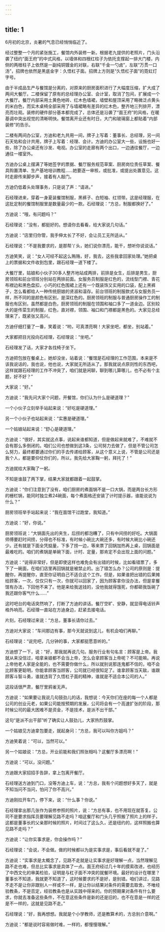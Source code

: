 ```yaml
---
---
---
```

title: 1
---



6月初的北京，炎暑的气息已经悄悄临近了。

经过整整一个月的紧张施工，餐馆内外装修一新。根据老九提供的老照片，门头沿袭了纽约“面王府”的中式风格，以墙体和四根红柱子为依托支撑起一排大门楼，内侧的两根柱子上依然是一副纯铜镀金的对联，右联“千金一勺卤”，左联“万贯一口汤”，招牌也依然是黑底金字：久悟杠子面。招牌上方则是“久悟杠子面”的霓虹灯字号。

由于半成品生产与餐馆是分离的，对原来的厨房面积进行了大幅度压缩，扩大成了两间大餐厅。二楼保留了原有的总经理办公室、会计室，取消了包间，扩展成一个大餐厅。餐厅内部采用土黄色地砖、红木色墙裙，墙壁和屋顶采用了略微泛点黄头的米白色，而实木桌椅全部采用了与墙裙略有差异的红木色，整齐地三列排开，漂亮而壮观。装修的硬件部分基本都完成了，总体还是沿袭了“面王府”的风格，在暖基调中突出视觉的清晰明快。餐馆离开业还有时日，大门和玻璃窗上都贴着“内部装修”的告示。

二楼有两间办公室，方迪和老九共用一间，牌子上写着：董事长、总经理，另一间石天佑和会计共用，牌子上写着：经理、会计。方迪的办公室大一些，设施也好一些，除了办公桌还有沙发、电视。办公室的走廊有两个出口，一边通往餐厅，一边通往一楼室外。

方迪办公桌上摆满了等她签字的票据、餐厅服务规范草案、厨房岗位责任草案、餐具购置清单、生产基地培训教程……她要逐一审核，或批准，或提出处置意见。这时走廊传来脚步声，接着有人敲门。

方迪仍低着头处理事务，只是说了声：“请进。”

石经理进来，穿着一身夏装餐馆制服，黑裤子、白短袖、红领带。这是经理服，在这批定制的餐馆制服里是数量最少的一款。石经理说：“方总，制服都换好了。”

方迪说：“哦，有问题吗？”

石经理说：“没有，都挺好的。想请你去看看，给大家说几句话。”

方迪说：“店里归你管，我手伸太长了不好，会让员工无所适从。”

石经理说：“不是我要求的，是那帮丫头，她们说你漂亮，能干，想听你说说话。”

方迪笑笑，说：“女人可经不起这么贿赂，好，我去，这些我拿回家处理。”她把桌上的票据和文件收到包里，跟石经理一道下楼了。

大餐厅里，姑娘和小伙子30多人整齐地站成两排，前排是女生，后排是男生，厨房领班和前台领班分别站在两排前面。女服务员制服是红色的，流线型门襟、青花布襟边和黑色盘扣，小巧的红色围裙上还有一个既装饰又实用的口袋，配上黑裤子，怎么看都给人一种传统厨娘的贤淑和温存。前台领班的制服款式与女服务员一样，所不同的是颜色有区别，是深红色的。厨房领班的制服与普通厨房操作工的制服也有区别，虽然都是白色，厨房领班的制服在领围和袖口多了一道金边。区别较大的是传菜生的制服，红色，直对襟，领围、袖口和门襟都是黑色的。大家见总经理来了，既紧张又高兴。

方迪仔细打量了一番，笑着说：“哟，可真漂亮啊！大家坐吧，都坐，别站着。”

大家都把目光投向石经理，石经理说：“坐吧。”

石经理发了话，大家才各找椅子坐下。

方迪把包放在餐桌上，她却没坐，站着说：“餐馆是石经理的工作范围，本来是不该我说话的，我也说，他也说，大家就无所适从了。那我就说点原则性的东西吧，这样就跟石经理的工作不冲突了，咱们就是闲聊，聊到哪儿算哪儿，也不必有个主题，好不好？”

大家说：“好。”

方迪说：“我先问大家个问题，开餐馆，你们认为什么是硬道理？”

一个小伙子立刻举手站起来说：“好吃是硬道理。”

另一个小伙子也站起来说：“实惠是硬道理。”

一个姑娘站起来说：“舒心是硬道理。”

方迪说：“很好，其实就这点事，说起来谁都知道，但是做起来就难了，不难就不会有那么多倒闭的。咱们公司也想做到这3条，公司努力去做了，但是不管公司怎么努力，最终都要通过你们的手去传递给顾客，从这个意义上说，不管是公司还是我个人，都是要仰仗你们的，所以，我先给大家鞠一躬，拜托了！”

方迪就给大家鞠了一躬。

不知是谁鼓了两下掌，结果大家就都跟着一起鼓掌。

方迪说：“你们注意到了没有，咱们厨房的煮面锅不是一口大锅，而是两台长方形的栅栏锅，能同时独立煮24碗面，每个煮面格还安装了计时提示器，谁能说说为什么？”

厨房领班举手站起来说：“我在面馆干过跑堂，我知道。”

方迪说：“好，你说。”

厨房领班说：“大锅面先出的夹生，后捞的都泡糟了，只有中间捞的好吃。大锅面师傅要赶时间捞，分得也不标准，有时候小碗比大碗还多，有时候大碗比小碗还少。还有就是下面全凭掂量，下多了捞一边，等来票了回锅加热再上桌，回锅面是最难吃的。咱们的煮锅是单碗下面，计时、定量，那肯定不会出现上面的问题。”

方迪说：“说得非常好，但是即使这样也难免会有出错的时候，比如看错票了，多下了一碗面，在咱们店里再回锅就是被禁止的。出了错怎么办？公司的原则是：提醒你，再提醒你，直至你证明自己不适合这个工作。但是，如果谁把出错的后果摊给顾客，一次，仅仅只有一次，你就可以回家了，因为顾客拿你没办法，但是拿餐馆有办法，下回他不来了。他是来给我送钱的，没他我就得饿死，你都砸我饭碗了我还跟你客气什么……”

这时吧台的电话突然响了，打断了方迪的讲话。餐厅空旷、安静，就显得电话铃声格外响亮。石经理一直站在方迪身边，赶紧去接电话。

片刻，石经理过来说：“方总，董事长请你过去。”

方迪对大家说：“车间那边有事，那今天就说到这儿，有机会咱们再聊。”

石经理说：“说完吧，几分钟的事，大家都挺愿意听的。”

方迪想了一下，说：“好，那我就再说几句。服务行业有句名言：顾客是上帝。我就从来没信过，咱拿亲娘都不会当上帝，怎么会拿顾客当上帝呢？不可能嘛。再说上帝他老人家是全能的，也不需要你做什么，所以就别说那连鬼都不信的，咱不会比顾客更聪明，你能拿顾客当顾客，公司就已经很知足了。谁拿顾客当天敌，谁跟顾客斗智斗勇，谁就违背了久悟杠子面的精神，谁就是不适合本公司的人。”

这段话很严肃，餐厅里鸦雀无声。

方迪说：“如果要让我说几句鼓劲儿的话，我想说：今天你们在座的每一个人都是公司的创业元老，如果公司能按预期的发展，公司将会有一个高速扩张的阶段，那时候公司的最大困难不是资金，不是技术，是派不出干部。”

这句“是派不出干部”听了确实让人鼓劲儿，大家热烈鼓掌。

一个姑娘见方迪拿包要走，就起身问：“方总，我可以叫你方姐吗？”

方迪笑着说：“可以，当然可以。”

另一个姑娘说：“方总，开业前能和我们照张相吗？这餐厅多漂亮啊！”

方迪说：“可以，没问题。”

方迪跟大家招招手告辞，拿上包离开餐厅。

石经理送方迪到门口，没等方迪上车，说：“方总，我有个问题想好多天了，就是不知当问不当问，怕问了你不高兴。”

方迪刚拉开车门，停下来，说：“什么事？你说。”

石经理拿出那几张作为装修参照的照片，说：“方总有事，也不用现在就答复。公司不是要求指挥员要理解见路不走吗？咱这餐厅和门头几乎照搬了照片上的样子，这都是董事长的父亲那时候的照片，时间过了这么久，还是纽约的，这样照搬也算见路不走吗？”

方迪说：“让你实事求是，你会操作吗？”

石经理说：“会说，不会做。做的时候都以为是实事求是，事后看就不是了。”

方迪说：“实事求是太概念了，见路不走就是让实事求是好理解一点，当然理解见路不走也难，但总比实事求是具体了一点。面王府经过几十年的摸索改进，也经历了中西文化的审美检验，证明是与杠子面不冲突的就餐环境。最好的设计在哪里？董事长不知道，我就更不知道了，这时候要求的不是好，是别错。咱们讲过，见路不走不是让你非跟别人一样或不一样，是让你以结果对条件的需要去取舍。不唯经验教条，不是否定，经验教条也是从实践中得来的。你的预期果对条件有什么要求，你就去准备这些条件，不在意这些条件是新的还是旧的，也不在意是一样的还是不一样的，这就是见路不走。”

石经理说：“好，我再想想。我就是个小学教师，还是教算术的，方总别介意啊。”

方迪说：“都是说时容易做时难，一样的，都慢慢理解。”